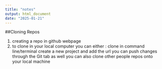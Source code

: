 ```yaml
---
title: "notes"
output: html_document
date: "2025-01-21"
---
```


##Cloning Repos

1. creating a repo in github webpage 
2. to clone in your local computer you can either :
  clone in command line/terminal
  create a new project and add the url
you can push changes through the Git tab as well
you can also clone other people repos onto your local machine
